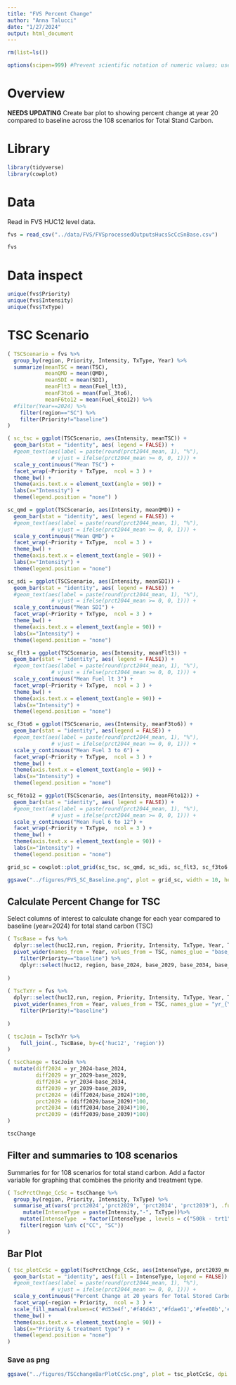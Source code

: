 ```yaml
---
title: "FVS Percent Change"
author: "Anna Talucci"
date: "1/27/2024"
output: html_document
---
```


```r
rm(list=ls())
```

```r
options(scipen=999) #Prevent scientific notation of numeric values; use =0 to reset
```

# Overview
**NEEDS UPDATING**
Create bar plot to showing percent change at year 20 compared to baseline across the 108 scenarios for Total Stand Carbon. 


# Library
```r
library(tidyverse)
library(cowplot)
```

# Data
Read in FVS HUC12 level data.


```r
fvs = read_csv("../data/FVS/FVSprocessedOutputsHucsScCcSnBase.csv")
```
```r
fvs
```

# Data inspect

```r
unique(fvs$Priority)
unique(fvs$Intensity)
unique(fvs$TxType)
```

# TSC Scenario

```r
( TSCScenario = fvs %>% 
  group_by(region, Priority, Intensity, TxType, Year) %>%
  summarize(meanTSC = mean(TSC),
            meanQMD = mean(QMD),
            meanSDI = mean(SDI), 
            meanFlt3 = mean(Fuel_lt3),
            meanF3to6 = mean(Fuel_3to6),
            meanF6to12 = mean(Fuel_6to12)) %>%
  #filter(Year==2024) %>%
    filter(region=="SC") %>%
    filter(Priority!="baseline")
)
```

```r
( sc_tsc = ggplot(TSCScenario, aes(Intensity, meanTSC)) +
  geom_bar(stat = "identity", aes( legend = FALSE)) + 
  #geom_text(aes(label = paste(round(prct2044_mean, 1), "%"),
              # vjust = ifelse(prct2044_mean >= 0, 0, 1))) +
  scale_y_continuous("Mean TSC") +
  facet_wrap(~Priority + TxType,  ncol = 3 ) +
  theme_bw() +
  theme(axis.text.x = element_text(angle = 90)) +
  labs(x="Intensity") +
  theme(legend.position = "none") )
```

```r
sc_qmd = ggplot(TSCScenario, aes(Intensity, meanQMD)) +
  geom_bar(stat = "identity", aes( legend = FALSE)) + 
  #geom_text(aes(label = paste(round(prct2044_mean, 1), "%"),
              # vjust = ifelse(prct2044_mean >= 0, 0, 1))) +
  scale_y_continuous("Mean QMD") +
  facet_wrap(~Priority + TxType,  ncol = 3 ) +
  theme_bw() +
  theme(axis.text.x = element_text(angle = 90)) +
  labs(x="Intensity") +
  theme(legend.position = "none") 
```

```r
sc_sdi = ggplot(TSCScenario, aes(Intensity, meanSDI)) +
  geom_bar(stat = "identity", aes( legend = FALSE)) + 
  #geom_text(aes(label = paste(round(prct2044_mean, 1), "%"),
              # vjust = ifelse(prct2044_mean >= 0, 0, 1))) +
  scale_y_continuous("Mean SDI") +
  facet_wrap(~Priority + TxType,  ncol = 3 ) +
  theme_bw() +
  theme(axis.text.x = element_text(angle = 90)) +
  labs(x="Intensity") +
  theme(legend.position = "none") 
```

```r
sc_flt3 = ggplot(TSCScenario, aes(Intensity, meanFlt3)) +
  geom_bar(stat = "identity", aes( legend = FALSE)) + 
  #geom_text(aes(label = paste(round(prct2044_mean, 1), "%"),
              # vjust = ifelse(prct2044_mean >= 0, 0, 1))) +
  scale_y_continuous("Mean Fuel lt 3") +
  facet_wrap(~Priority + TxType,  ncol = 3 ) +
  theme_bw() +
  theme(axis.text.x = element_text(angle = 90)) +
  labs(x="Intensity") +
  theme(legend.position = "none") 
```

```r
sc_f3to6 = ggplot(TSCScenario, aes(Intensity, meanF3to6)) +
  geom_bar(stat = "identity", aes(legend = FALSE)) + 
  #geom_text(aes(label = paste(round(prct2044_mean, 1), "%"),
              # vjust = ifelse(prct2044_mean >= 0, 0, 1))) +
  scale_y_continuous("Mean Fuel 3 to 6") +
  facet_wrap(~Priority + TxType,  ncol = 3 ) +
  theme_bw() +
  theme(axis.text.x = element_text(angle = 90)) +
  labs(x="Intensity") +
  theme(legend.position = "none") 
```


```r
sc_f6to12 = ggplot(TSCScenario, aes(Intensity, meanF6to12)) +
  geom_bar(stat = "identity", aes( legend = FALSE)) + 
  #geom_text(aes(label = paste(round(prct2044_mean, 1), "%"),
              # vjust = ifelse(prct2044_mean >= 0, 0, 1))) +
  scale_y_continuous("Mean Fuel 6 to 12") +
  facet_wrap(~Priority + TxType,  ncol = 3 ) +
  theme_bw() +
  theme(axis.text.x = element_text(angle = 90)) +
  labs(x="Intensity") +
  theme(legend.position = "none") 
```

```r
grid_sc = cowplot::plot_grid(sc_tsc, sc_qmd, sc_sdi, sc_flt3, sc_f3to6, sc_f6to12)
```
```r
ggsave("../figures/FVS_SC_Baseline.png", plot = grid_sc, width = 10, height = 10, units = c("in"), dpi = 600)
```
## Calculate Percent Change for TSC
Select columns of interest to calculate change for each year compared to baseline (year=2024) for total stand carbon (TSC)
```r
( TscBase = fvs %>% 
  dplyr::select(huc12,run, region, Priority, Intensity, TxType, Year, TSC) %>%
  pivot_wider(names_from = Year, values_from = TSC, names_glue = "base_{Year}") %>%
    filter(Priority=="baseline") %>%
    dplyr::select(huc12, region, base_2024, base_2029, base_2034, base_2039) 
  
)
 
( TscTxYr = fvs %>% 
  dplyr::select(huc12,run, region, Priority, Intensity, TxType, Year, TSC) %>%
  pivot_wider(names_from = Year, values_from = TSC, names_glue = "yr_{Year}") %>%
    filter(Priority!="baseline")
  
) 
```

```r
( tscJoin = TscTxYr %>% 
    full_join(., TscBase, by=c('huc12', 'region')) 
)
```

```r
( tscChange = tscJoin %>% 
  mutate(diff2024 = yr_2024-base_2024,
         diff2029 = yr_2029-base_2029,
         diff2034 = yr_2034-base_2034,
         diff2039 = yr_2039-base_2039,
         prct2024 = (diff2024/base_2024)*100,
         prct2029 = (diff2029/base_2029)*100,
         prct2034 = (diff2034/base_2034)*100,
         prct2039 = (diff2039/base_2039)*100) 
)

```


```r
tscChange
```

## Filter and summaries to 108 scenarios
Summaries for for 108 scenarios for total stand carbon. Add a factor variable for graphing that combines the priority and treatment type. 
```r
( TscPrctChnge_CcSc = tscChange %>% 
  group_by(region, Priority, Intensity, TxType) %>%
  summarise_at(vars('prct2024','prct2029', 'prct2034', 'prct2039'), .funs = lst(mean, sd, median, min, max), na.rm = TRUE) %>% 
     mutate(IntenseType = paste(Intensity,"-", TxType))%>%
    mutate(IntenseType  = factor(IntenseType , levels = c("500k - trt1", "1m - trt1", "2m - trt1", "500k - trt4", "1m - trt4", "2m - trt4", "500k - trt6",   "1m - trt6",  "2m - trt6"))) %>% 
    filter(region %in% c("CC", "SC"))
) 
```

## Bar Plot
```r
( tsc_plotCcSc = ggplot(TscPrctChnge_CcSc, aes(IntenseType, prct2039_mean)) +
  geom_bar(stat = "identity", aes(fill = IntenseType, legend = FALSE)) + 
  #geom_text(aes(label = paste(round(prct2044_mean, 1), "%"),
              # vjust = ifelse(prct2044_mean >= 0, 0, 1))) +
  scale_y_continuous("Percent Change at 20 years for Total Stored Carbon") +
  facet_wrap(~region + Priority,  ncol = 3 ) +
  scale_fill_manual(values=c('#d53e4f','#f46d43','#fdae61','#fee08b','#ffffbf','#e6f598','#abdda4','#66c2a5','#3288bd')) + 
  theme_bw() +
  theme(axis.text.x = element_text(angle = 90)) +
  labs(x="Priority & treatment type") +
  theme(legend.position = "none") 
)
```

### Save as png
```r
ggsave("../figures/TSCchangeBarPlotCcSc.png", plot = tsc_plotCcSc, dpi = 600)
```

